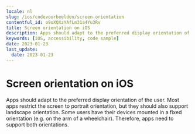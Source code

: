 ```yaml
---
locale: nl
slug: /ios/codevoorbeelden/screen-orientation
contentful_id: o9oXQXzYAfLm31a4Yu3Rv
title: Screen orientation on iOS
description: Apps should adapt to the preferred display orientation of the user.
keywords: [iOS, accessibility, code sample]
date: 2023-01-23
last_update:
  date: 2023-01-23
---
```


# Screen orientation on iOS

Apps should adapt to the preferred display orientation of the user. Most apps restrict the screen to portrait orientation, but they should also support landscape orientation. Some users have their devices mounted in a fixed orientation (e.g. on the arm of a wheelchair). Therefore, apps need to support both orientations.

<CodeSample id="screen-orientation" framework="ios" locale="nl"/>
